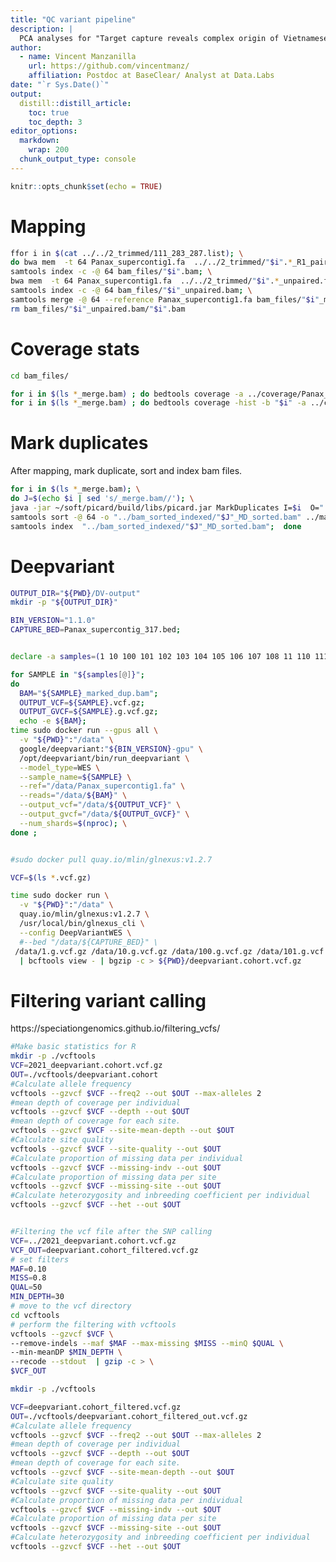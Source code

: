 ```yaml
---
title: "QC variant pipeline"
description: |
  PCA analyses for "Target capture reveals complex origin of Vietnamese ginseng"
author:
  - name: Vincent Manzanilla 
    url: https://github.com/vincentmanz/
    affiliation: Postdoc at BaseClear/ Analyst at Data.Labs
date: "`r Sys.Date()`"
output:
  distill::distill_article:
    toc: true
    toc_depth: 3
editor_options: 
  markdown: 
    wrap: 200
  chunk_output_type: console
---
```



```r
knitr::opts_chunk$set(echo = TRUE)
```

# Mapping

```bash
ffor i in $(cat ../../2_trimmed/111_283_287.list); \
do bwa mem  -t 64 Panax_supercontig1.fa  ../../2_trimmed/"$i".*_R1_paired.fastq.gz ../../2_trimmed/"$i".*_R2_paired.fastq.gz |  samtools view -bS -@ 64 --reference Panax_supercontig1.fa  - | samtools sort -@ 64  -o bam_files/"$i".bam;  \
samtools index -c -@ 64 bam_files/"$i".bam; \
bwa mem  -t 64 Panax_supercontig1.fa  ../../2_trimmed/"$i".*_unpaired.fastq.gz |  samtools view -bS -@ 64 --reference Panax_supercontig1.fa - | samtools sort -@ 64  -o bam_files/"$i"_unpaired.bam ;  \
samtools index -c -@ 64 bam_files/"$i"_unpaired.bam; \
samtools merge -@ 64 --reference Panax_supercontig1.fa bam_files/"$i"_merge.bam bam_files/"$i".bam bam_files/"$i"_unpaired.bam ; done
rm bam_files/"$i"_unpaired.bam/"$i".bam 
```


# Coverage stats

```bash

cd bam_files/

for i in $(ls *_merge.bam) ; do bedtools coverage -a ../coverage/Panax_supercontig1.bed -b $i  > ../coverage/heatmap/Data/"$i.mean-coverage-marker.txt" ; done
for i in $(ls *_merge.bam) ; do bedtools coverage -hist -b "$i" -a ../coverage/Panax_supercontig1.bed | grep ^all > ../coverage/coverage_graph/Data/"$i".hist.all.txt ; done

```

# Mark duplicates
After mapping, mark duplicate, sort and index bam files.

```bash
for i in $(ls *_merge.bam); \
do J=$(echo $i | sed 's/_merge.bam//'); \
java -jar ~/soft/picard/build/libs/picard.jar MarkDuplicates I=$i  O="../mark_duplicate/"$J"_marked_dup.bam"  M="../mark_duplicate/"$J"_marked_dup_metrics.txt" REFERENCE_SEQUENCE=../Panax_supercontig1.fa; \
samtools sort -@ 64 -o "../bam_sorted_indexed/"$J"_MD_sorted.bam" ../mark_duplicate/"$J"_marked_dup.bam; \
samtools index  "../bam_sorted_indexed/"$J"_MD_sorted.bam";  done 
```


# Deepvariant

```bash
OUTPUT_DIR="${PWD}/DV-output"
mkdir -p "${OUTPUT_DIR}"

BIN_VERSION="1.1.0"
CAPTURE_BED=Panax_supercontig_317.bed;


declare -a samples=(1 10 100 101 102 103 104 105 106 107 108 11 110 111 112 113 114 115 116 117 118 119 12 120 126 127 129 13 139 14 140 141 142 143 144 145 146 147 148 149 15 150 152 153 155 157 158 159 16 160 161 162 163 164 165 166 167 168 169 170 171 172 173 174 175 176 177 178 179 18 180 181 182 183 184 185 186 187 188 189 19 190 191 192 193 194 195 196 197 198 199 20 200 201 202 203 204 205 206 207 208 209 210 211 212 213 214 215 216 217 218 219 22 220 221 222 223 224 225 226 227 228 229 23 230 232 233 235 236 238 24 241 242 243 244 245 246 247 248 249 250 251 252 253 254 255 256 257 258 259 260 261 262 264 265 266 267 268 269 270 271 272 273 274 275 278 280 283 284 285 286 287 289 290 291 292 293 294 295 296 297 298 299 300 301 302 303 304 305 307 308 309 310 311 312 313 314 315 316 317 318 319 320 321 322 323 324 325 326 327 328 329 33 330 34 35 36 37 38 4 40 41 42 43 44 45 47 48 49 50 51 52 53 54 55 56 57 58 59 6 60 61 62 63 64 65 66 67 68 69 70 71 72 73 74 75 76 77 78 79 8 80 81 82 83 84 85 86 87 88 89 9 90 91 92 93 94 95 96 97 98 99)

for SAMPLE in "${samples[@]}";
do
  BAM="${SAMPLE}_marked_dup.bam";
  OUTPUT_VCF=${SAMPLE}.vcf.gz;
  OUTPUT_GVCF=${SAMPLE}.g.vcf.gz;
  echo -e ${BAM};
time sudo docker run --gpus all \
  -v "${PWD}":"/data" \
  google/deepvariant:"${BIN_VERSION}-gpu" \
  /opt/deepvariant/bin/run_deepvariant \
  --model_type=WES \
  --sample_name=${SAMPLE} \
  --ref="/data/Panax_supercontig1.fa" \
  --reads="/data/${BAM}" \
  --output_vcf="/data/${OUTPUT_VCF}" \
  --output_gvcf="/data/${OUTPUT_GVCF}" \
  --num_shards=$(nproc); \
done ;


#sudo docker pull quay.io/mlin/glnexus:v1.2.7

VCF=$(ls *.vcf.gz)

time sudo docker run \
  -v "${PWD}":"/data" \
  quay.io/mlin/glnexus:v1.2.7 \
  /usr/local/bin/glnexus_cli \
  --config DeepVariantWES \
  #--bed "/data/${CAPTURE_BED}" \
 /data/1.g.vcf.gz /data/10.g.vcf.gz /data/100.g.vcf.gz /data/101.g.vcf.gz /data/102.g.vcf.gz /data/103.g.vcf.gz /data/104.g.vcf.gz /data/105.g.vcf.gz /data/106.g.vcf.gz /data/107.g.vcf.gz /data/108.g.vcf.gz /data/11.g.vcf.gz /data/110.g.vcf.gz /data/111.g.vcf.gz /data/112.g.vcf.gz /data/113.g.vcf.gz /data/114.g.vcf.gz /data/115.g.vcf.gz /data/116.g.vcf.gz /data/117.g.vcf.gz /data/118.g.vcf.gz /data/119.g.vcf.gz /data/12.g.vcf.gz /data/120.g.vcf.gz /data/126.g.vcf.gz /data/127.g.vcf.gz /data/129.g.vcf.gz /data/13.g.vcf.gz /data/139.g.vcf.gz /data/14.g.vcf.gz /data/140.g.vcf.gz /data/141.g.vcf.gz /data/142.g.vcf.gz /data/143.g.vcf.gz /data/144.g.vcf.gz /data/145.g.vcf.gz /data/146.g.vcf.gz /data/147.g.vcf.gz /data/148.g.vcf.gz /data/149.g.vcf.gz /data/15.g.vcf.gz /data/150.g.vcf.gz /data/152.g.vcf.gz /data/153.g.vcf.gz /data/155.g.vcf.gz /data/157.g.vcf.gz /data/158.g.vcf.gz /data/159.g.vcf.gz /data/16.g.vcf.gz /data/160.g.vcf.gz /data/161.g.vcf.gz /data/162.g.vcf.gz /data/163.g.vcf.gz /data/164.g.vcf.gz /data/165.g.vcf.gz /data/166.g.vcf.gz /data/167.g.vcf.gz /data/168.g.vcf.gz /data/169.g.vcf.gz /data/170.g.vcf.gz /data/171.g.vcf.gz /data/172.g.vcf.gz /data/173.g.vcf.gz /data/174.g.vcf.gz /data/175.g.vcf.gz /data/176.g.vcf.gz /data/177.g.vcf.gz /data/178.g.vcf.gz /data/179.g.vcf.gz /data/18.g.vcf.gz /data/180.g.vcf.gz /data/181.g.vcf.gz /data/182.g.vcf.gz /data/183.g.vcf.gz /data/184.g.vcf.gz /data/185.g.vcf.gz /data/186.g.vcf.gz /data/187.g.vcf.gz /data/188.g.vcf.gz /data/189.g.vcf.gz /data/19.g.vcf.gz /data/190.g.vcf.gz /data/191.g.vcf.gz /data/192.g.vcf.gz /data/193.g.vcf.gz /data/194.g.vcf.gz /data/195.g.vcf.gz /data/196.g.vcf.gz /data/197.g.vcf.gz /data/198.g.vcf.gz /data/199.g.vcf.gz /data/20.g.vcf.gz /data/200.g.vcf.gz /data/201.g.vcf.gz /data/202.g.vcf.gz /data/203.g.vcf.gz /data/204.g.vcf.gz /data/205.g.vcf.gz /data/206.g.vcf.gz /data/207.g.vcf.gz /data/208.g.vcf.gz /data/209.g.vcf.gz /data/210.g.vcf.gz /data/211.g.vcf.gz /data/212.g.vcf.gz /data/213.g.vcf.gz /data/214.g.vcf.gz /data/215.g.vcf.gz /data/216.g.vcf.gz /data/217.g.vcf.gz /data/218.g.vcf.gz /data/219.g.vcf.gz /data/22.g.vcf.gz /data/220.g.vcf.gz /data/221.g.vcf.gz /data/222.g.vcf.gz /data/223.g.vcf.gz /data/224.g.vcf.gz /data/225.g.vcf.gz /data/226.g.vcf.gz /data/227.g.vcf.gz /data/228.g.vcf.gz /data/229.g.vcf.gz /data/23.g.vcf.gz /data/230.g.vcf.gz /data/232.g.vcf.gz /data/233.g.vcf.gz /data/235.g.vcf.gz /data/236.g.vcf.gz /data/238.g.vcf.gz /data/24.g.vcf.gz /data/241.g.vcf.gz /data/242.g.vcf.gz /data/243.g.vcf.gz /data/244.g.vcf.gz /data/245.g.vcf.gz /data/246.g.vcf.gz /data/247.g.vcf.gz /data/248.g.vcf.gz /data/249.g.vcf.gz /data/250.g.vcf.gz /data/251.g.vcf.gz /data/252.g.vcf.gz /data/253.g.vcf.gz /data/254.g.vcf.gz /data/255.g.vcf.gz /data/256.g.vcf.gz /data/257.g.vcf.gz /data/258.g.vcf.gz /data/259.g.vcf.gz /data/260.g.vcf.gz /data/261.g.vcf.gz /data/262.g.vcf.gz /data/264.g.vcf.gz /data/265.g.vcf.gz /data/266.g.vcf.gz /data/267.g.vcf.gz /data/268.g.vcf.gz /data/269.g.vcf.gz /data/270.g.vcf.gz /data/271.g.vcf.gz /data/272.g.vcf.gz /data/273.g.vcf.gz /data/274.g.vcf.gz /data/275.g.vcf.gz /data/278.g.vcf.gz /data/280.g.vcf.gz /data/283.g.vcf.gz /data/284.g.vcf.gz /data/285.g.vcf.gz /data/286.g.vcf.gz /data/287.g.vcf.gz /data/289.g.vcf.gz /data/290.g.vcf.gz /data/291.g.vcf.gz /data/292.g.vcf.gz /data/293.g.vcf.gz /data/294.g.vcf.gz /data/295.g.vcf.gz /data/296.g.vcf.gz /data/297.g.vcf.gz /data/298.g.vcf.gz /data/299.g.vcf.gz /data/300.g.vcf.gz /data/301.g.vcf.gz /data/302.g.vcf.gz /data/303.g.vcf.gz /data/304.g.vcf.gz /data/305.g.vcf.gz /data/307.g.vcf.gz /data/308.g.vcf.gz /data/309.g.vcf.gz /data/310.g.vcf.gz /data/311.g.vcf.gz /data/312.g.vcf.gz /data/313.g.vcf.gz /data/314.g.vcf.gz /data/315.g.vcf.gz /data/316.g.vcf.gz /data/317.g.vcf.gz /data/318.g.vcf.gz /data/319.g.vcf.gz /data/320.g.vcf.gz /data/321.g.vcf.gz /data/322.g.vcf.gz /data/323.g.vcf.gz /data/324.g.vcf.gz /data/325.g.vcf.gz /data/326.g.vcf.gz /data/327.g.vcf.gz /data/328.g.vcf.gz /data/329.g.vcf.gz /data/33.g.vcf.gz /data/330.g.vcf.gz /data/34.g.vcf.gz /data/35.g.vcf.gz /data/36.g.vcf.gz /data/37.g.vcf.gz /data/38.g.vcf.gz /data/4.g.vcf.gz /data/40.g.vcf.gz /data/41.g.vcf.gz /data/42.g.vcf.gz /data/43.g.vcf.gz /data/44.g.vcf.gz /data/45.g.vcf.gz /data/47.g.vcf.gz /data/48.g.vcf.gz /data/49.g.vcf.gz /data/50.g.vcf.gz /data/51.g.vcf.gz /data/52.g.vcf.gz /data/53.g.vcf.gz /data/54.g.vcf.gz /data/55.g.vcf.gz /data/56.g.vcf.gz /data/57.g.vcf.gz /data/58.g.vcf.gz /data/59.g.vcf.gz /data/6.g.vcf.gz /data/60.g.vcf.gz /data/61.g.vcf.gz /data/62.g.vcf.gz /data/63.g.vcf.gz /data/64.g.vcf.gz /data/65.g.vcf.gz /data/66.g.vcf.gz /data/67.g.vcf.gz /data/68.g.vcf.gz /data/69.g.vcf.gz /data/70.g.vcf.gz /data/71.g.vcf.gz /data/72.g.vcf.gz /data/73.g.vcf.gz /data/74.g.vcf.gz /data/75.g.vcf.gz /data/76.g.vcf.gz /data/77.g.vcf.gz /data/78.g.vcf.gz /data/79.g.vcf.gz /data/8.g.vcf.gz /data/80.g.vcf.gz /data/81.g.vcf.gz /data/82.g.vcf.gz /data/83.g.vcf.gz /data/84.g.vcf.gz /data/85.g.vcf.gz /data/86.g.vcf.gz /data/87.g.vcf.gz /data/88.g.vcf.gz /data/89.g.vcf.gz /data/9.g.vcf.gz /data/90.g.vcf.gz /data/91.g.vcf.gz /data/92.g.vcf.gz /data/93.g.vcf.gz /data/94.g.vcf.gz /data/95.g.vcf.gz /data/96.g.vcf.gz /data/97.g.vcf.gz /data/98.g.vcf.gz /data/99.g.vcf.gz \
  | bcftools view - | bgzip -c > ${PWD}/deepvariant.cohort.vcf.gz

```



# Filtering variant calling

https://speciationgenomics.github.io/filtering_vcfs/

```bash

#Make basic statistics for R 
mkdir -p ./vcftools
VCF=2021_deepvariant.cohort.vcf.gz
OUT=./vcftools/deepvariant.cohort
#Calculate allele frequency
vcftools --gzvcf $VCF --freq2 --out $OUT --max-alleles 2
#mean depth of coverage per individual
vcftools --gzvcf $VCF --depth --out $OUT
#mean depth of coverage for each site.
vcftools --gzvcf $VCF --site-mean-depth --out $OUT
#Calculate site quality
vcftools --gzvcf $VCF --site-quality --out $OUT
#Calculate proportion of missing data per individual
vcftools --gzvcf $VCF --missing-indv --out $OUT
#Calculate proportion of missing data per site
vcftools --gzvcf $VCF --missing-site --out $OUT
#Calculate heterozygosity and inbreeding coefficient per individual
vcftools --gzvcf $VCF --het --out $OUT


#Filtering the vcf file after the SNP calling
VCF=../2021_deepvariant.cohort.vcf.gz
VCF_OUT=deepvariant.cohort_filtered.vcf.gz
# set filters
MAF=0.10
MISS=0.8
QUAL=50
MIN_DEPTH=30
# move to the vcf directory
cd vcftools
# perform the filtering with vcftools
vcftools --gzvcf $VCF \
--remove-indels --maf $MAF --max-missing $MISS --minQ $QUAL \
--min-meanDP $MIN_DEPTH \
--recode --stdout  | gzip -c > \
$VCF_OUT

mkdir -p ./vcftools

VCF=deepvariant.cohort_filtered.vcf.gz
OUT=./vcftools/deepvariant.cohort_filtered_out.vcf.gz
#Calculate allele frequency
vcftools --gzvcf $VCF --freq2 --out $OUT --max-alleles 2
#mean depth of coverage per individual
vcftools --gzvcf $VCF --depth --out $OUT
#mean depth of coverage for each site.
vcftools --gzvcf $VCF --site-mean-depth --out $OUT
#Calculate site quality
vcftools --gzvcf $VCF --site-quality --out $OUT
#Calculate proportion of missing data per individual
vcftools --gzvcf $VCF --missing-indv --out $OUT
#Calculate proportion of missing data per site
vcftools --gzvcf $VCF --missing-site --out $OUT
#Calculate heterozygosity and inbreeding coefficient per individual
vcftools --gzvcf $VCF --het --out $OUT

```
